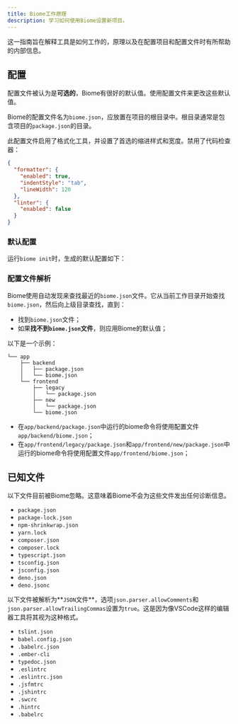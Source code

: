```yaml
---
title: Biome工作原理
description: 学习如何使用Biome设置新项目。
---
```



这一指南旨在解释工具是如何工作的，原理以及在配置项目和配置文件时有所帮助的内部信息。

## 配置

配置文件被认为是**可选的**，Biome有很好的默认值。使用配置文件来更改这些默认值。

Biome的配置文件名为`biome.json`，应放置在项目的根目录中。根目录通常是包含项目的`package.json`的目录。

此配置文件启用了格式化工具，并设置了首选的缩进样式和宽度。禁用了代码检查器：

```json title="biome.json"
{
  "formatter": {
    "enabled": true,
    "indentStyle": "tab",
    "lineWidth": 120
  },
  "linter": {
    "enabled": false
  }
}
```

### 默认配置

运行`biome init`时，生成的默认配置如下：

<DefaultConfiguration />

### 配置文件解析

Biome使用自动发现来查找最近的`biome.json`文件。它从当前工作目录开始查找`biome.json`，然后向上级目录查找，直到：

- 找到`biome.json`文件；
- 如果**找不到`biome.json`文件**，则应用Biome的默认值；

以下是一个示例：

```
└── app
    ├── backend
    │   ├── package.json
    │   └── biome.json
    └── frontend
        ├── legacy
        │   └── package.json
        ├── new
        │   └── package.json
        └── biome.json

```

- 在`app/backend/package.json`中运行的biome命令将使用配置文件`app/backend/biome.json`；
- 在`app/frontend/legacy/package.json`和`app/frontend/new/package.json`中运行的biome命令将使用配置文件`app/frontend/biome.json`；

## 已知文件

以下文件目前被Biome忽略。这意味着Biome不会为这些文件发出任何诊断信息。

- `package.json`
- `package-lock.json`
- `npm-shrinkwrap.json`
- `yarn.lock`
- `composer.json`
- `composer.lock`
- `typescript.json`
- `tsconfig.json`
- `jsconfig.json`
- `deno.json`
- `deno.jsonc`

以下文件被解析为**`JSON`文件**，选项`json.parser.allowComments`和`json.parser.allowTrailingCommas`设置为`true`。这是因为像VSCode这样的编辑器工具将其视为这种格式。

- `tslint.json`
- `babel.config.json`
- `.babelrc.json`
- `.ember-cli`
- `typedoc.json`
- `.eslintrc`
- `.eslintrc.json`
- `.jsfmtrc`
- `.jshintrc`
- `.swcrc`
- `.hintrc`
- `.babelrc`
